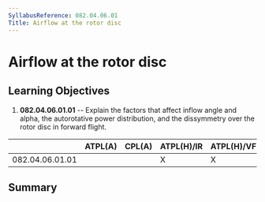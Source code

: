 ```yaml
---
SyllabusReference: 082.04.06.01
Title: Airflow at the rotor disc
---
```


# Airflow at the rotor disc

## Learning Objectives

1.  **082.04.06.01.01** -- Explain the factors that affect inflow angle and
    alpha, the autorotative power distribution, and the dissymmetry over the
    rotor disc in forward flight.

|                 | ATPL(A) | CPL(A) | ATPL(H)/IR | ATPL(H)/VFR | CPL(H) | IR  | CBIR(A) |
| --------------- | ------- | ------ | ---------- | ----------- | ------ | --- | ------- |
| 082.04.06.01.01 |         |        | X          | X           | X      |     |         |

## Summary
